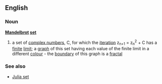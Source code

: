 ==English==
{{wikipedia}}
===Noun===
'''[[w:Mandelbrot|Mandelbrot]] [[set]]'''
#{{mathematics}} a set of [[complex number]]s, C, for which the [[iteration]] z<sub>n+1</sub> = z<sub>n</sub><sup>2</sup> + C has a [[finite]] [[limit]]; a [[graph]] of this set having each value of the finite limit in a different [[colour]] - the [[boundary]] of this graph is a [[fractal]]
===See also===
*[[Julia set]]